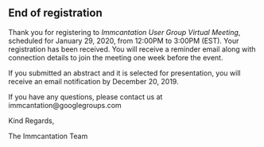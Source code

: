 ## End of registration 

Thank you for registering to *Immcantation User Group Virtual Meeting*, scheduled for January 29, 2020, from 12:00PM to 3:00PM (EST). Your registration has been received. You will receive a reminder email along with connection details to join the meeting one week before the event.

If you submitted an abstract and it is selected for presentation, you will receive an email notification by December 20, 2019.

If you have any questions, please contact us at immcantation@googlegroups.com

Kind Regards,

The Immcantation Team